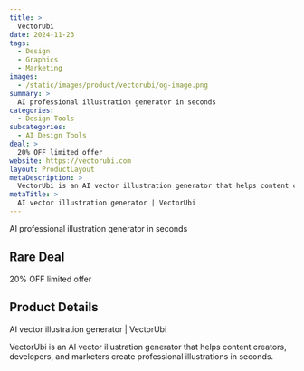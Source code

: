 ```yaml
---
title: >
  VectorUbi
date: 2024-11-23
tags:
  - Design
  - Graphics
  - Marketing
images:
  - /static/images/product/vectorubi/og-image.png
summary: >
  AI professional illustration generator in seconds
categories:
  - Design Tools
subcategories:
  - AI Design Tools
deal: >
  20% OFF limited offer
website: https://vectorubi.com
layout: ProductLayout
metaDescription: >
  VectorUbi is an AI vector illustration generator that helps content creators, developers, and marketers create professional illustrations in seconds.
metaTitle: >
  AI vector illustration generator | VectorUbi
---
```

AI professional illustration generator in seconds

## Rare Deal

20% OFF limited offer

## Product Details
AI vector illustration generator | VectorUbi

VectorUbi is an AI vector illustration generator that helps content creators, developers, and marketers create professional illustrations in seconds.
